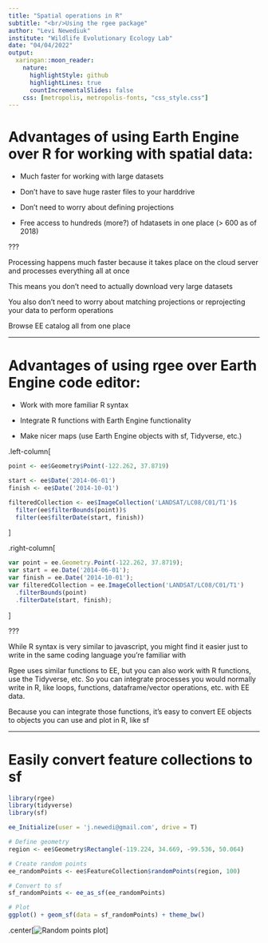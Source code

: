 ```yaml
---
title: "Spatial operations in R"
subtitle: "<br/>Using the rgee package"
author: "Levi Newediuk"
institute: "Wildlife Evolutionary Ecology Lab"
date: "04/04/2022"
output:
  xaringan::moon_reader:
    nature:
      highlightStyle: github
      highlightLines: true
      countIncrementalSlides: false
    css: [metropolis, metropolis-fonts, "css_style.css"]
---
```


# Advantages of using Earth Engine over R for working with spatial data:

- Much faster for working with large datasets

- Don't have to save huge raster files to your harddrive

- Don't need to worry about defining projections

- Free access to hundreds (more?) of hdatasets in one place (> 600 as of 2018)

???

Processing happens much faster because it takes place on the cloud server and processes everything all at once

This means you don't need to actually download very large datasets

You also don't need to worry about matching projections or reprojecting your data to perform operations

Browse EE catalog all from one place

---

# Advantages of using rgee over Earth Engine code editor:

- Work with more familiar R syntax

- Integrate R functions with Earth Engine functionality

- Make nicer maps (use Earth Engine objects with sf, Tidyverse, etc.)

.left-column[
```r
point <- ee$Geometry$Point(-122.262, 37.8719)

start <- ee$Date('2014-06-01')
finish <- ee$Date('2014-10-01')

filteredCollection <- ee$ImageCollection('LANDSAT/LC08/C01/T1')$
  filter(ee$filterBounds(point))$
  filter(ee$filterDate(start, finish))
```
]

.right-column[
```js
var point = ee.Geometry.Point(-122.262, 37.8719);
var start = ee.Date('2014-06-01');
var finish = ee.Date('2014-10-01');
var filteredCollection = ee.ImageCollection('LANDSAT/LC08/C01/T1')
  .filterBounds(point)
  .filterDate(start, finish);
```
]

???

While R syntax is very similar to javascript, you might find it easier just to write in the same coding language you're familiar with

Rgee uses similar functions to EE, but you can also work with R functions, use the Tidyverse, etc. So you can integrate processes you would normally write in R, like loops, functions, dataframe/vector operations, etc. with EE data.

Because you can integrate those functions, it's easy to convert EE objects to objects you can use and plot in R, like sf

---

# Easily convert feature collections to sf

```r

library(rgee)
library(tidyverse)
library(sf)

ee_Initialize(user = 'j.newedi@gmail.com', drive = T)

```


```r

# Define geometry
region <- ee$Geometry$Rectangle(-119.224, 34.669, -99.536, 50.064)

# Create random points
ee_randomPoints <- ee$FeatureCollection$randomPoints(region, 100)

# Convert to sf
sf_randomPoints <- ee_as_sf(ee_randomPoints)

```

```r

# Plot
ggplot() + geom_sf(data = sf_randomPoints) + theme_bw()

```

.center[![Random points plot](rgee_slides_files/figure-html/random_pt_plot.png)]

